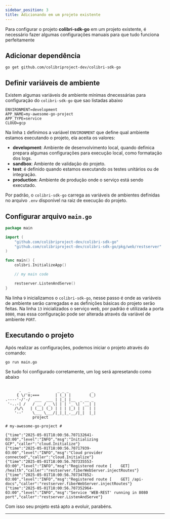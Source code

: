 ```yaml
---
sidebar_position: 3
title: Adicionando em um projeto existente
---
```


Para configurar o projeto **colibri-sdk-go** em um projeto existente, é necessário fazer algumas configurações manuais para que tudo funciona perfeitamente

## Adicionar dependência

```shell
go get github.com/colibriproject-dev/colibri-sdk-go
```

## Definir variáveis de ambiente

Existem algumas variáveis de ambiente mínimas dnecessárias para configuração do `colibri-sdk-go` que sao listadas abaixo

```dotenv showLineNumbers
ENVIRONMENT=development
APP_NAME=my-awesome-go-project
APP_TYPE=service
CLOUD=gcp
```

Na linha `1` definimos a variável `ENVIRONMENT` que define qual ambiente estamos executando o projeto, ela aceita os valores:
* **development**: Ambiente de desenvolvimento local, quando definica prepara algumas configurações para execução local, como formatação dos logs.
* **sandbox**: Ambiente de validação do projeto.
* **test**: é definido quando estamos executando os testes unitários ou de integração.
* **production**: Ambiente de produção onde o serviço está sendo executado.

Por padrão, o `colibri-sdk-go` carrega as variáveis de ambientes definidas no arquivo `.env` disponível na raiz de execução do projeto.

## Configurar arquivo `main.go`

```go showLineNumbers
package main

import (
	"github.com/colibriproject-dev/colibri-sdk-go"
	"github.com/colibriproject-dev/colibri-sdk-go/pkg/web/restserver"
)

func main() {
	colibri.InitializeApp()

	// my main code

	restserver.ListenAndServe()
}
```

Na linha `9` inicializamos o `colibri-sdk-go`, nesse passo é onde as variáveis de ambiente serão carregadas e as definições básicas do projeto serão feitas.
Na linha `13` inicializados o serviço web, por padrão é utilizada a porta `8080`, mas essa configuração pode ser alterada através da variável de ambiente `PORT`.

## Executando o projeto

Após realizar as configurações, podemos iniciar o projeto através do comando:

```shell
go run main.go
```

Se tudo foi configurado corretamente, um log será apresetando como abaixo

```shell

      .   _            _ _ _          _
     { \/'o;===       | (_) |        (_)
.----'-/'-/  ___  ___ | |_| |__  _ __ _
 '-..-| /   / __ / _ \| | | '_ \| '__| |
    /\/\   | (__| (_) | | | |_) | |  | |
    '--'    \___ \___/|_|_|_.__/|_|  |_|
            project

# my-awesome-go-project #

{"time":"2025-05-01T18:00:56.707132641-03:00","level":"INFO","msg":"Initializing GCP","caller":"cloud.Initialize"}
{"time":"2025-05-01T18:00:56.70717939-03:00","level":"INFO","msg":"Cloud provider connected","caller":"cloud.Initialize"}
{"time":"2025-05-01T18:00:56.707335553-03:00","level":"INFO","msg":"Registered route [    GET] /health","caller":"restserver.fiberWebServer.injectRoutes"}
{"time":"2025-05-01T18:00:56.707347852-03:00","level":"INFO","msg":"Registered route [    GET] /api-docs","caller":"restserver.fiberWebServer.injectRoutes"}
{"time":"2025-05-01T18:00:56.707352964-03:00","level":"INFO","msg":"Service 'WEB-REST' running in 8080 port","caller":"restserver.ListenAndServe"}
```

Com isso seu projeto está apto a evoluir, parabéns.

___
